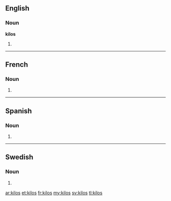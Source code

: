 ==English==

===Noun===
'''kilos'''

# {{plural of|kilo}}

----

==French==

===Noun===
{{infl|fr}} {{m|p}}

# {{plural of|kilo|lang=fr}}

----

==Spanish==

===Noun===
{{infl|es|noun form|g=m|g2=p}}

# {{plural of|nocat=1|[[kilo#Spanish|kilo]]|lang=es}}

----

==Swedish==

===Noun===
{{infl|sv|noun form}}

# {{sv-noun-form-indef-gen|kilo}}

[[ar:kilos]]
[[et:kilos]]
[[fr:kilos]]
[[my:kilos]]
[[sv:kilos]]
[[tl:kilos]]
